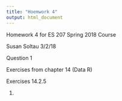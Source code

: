 ```yaml
---
title: "Hoemwork 4"
output: html_document
---
```

Homework 4 for ES 207 Spring 2018 Course

Susan Soltau
3/2/18

Question 1 

Exercises from chapter 14 (Data R)

Exercises 14.2.5

1) 



